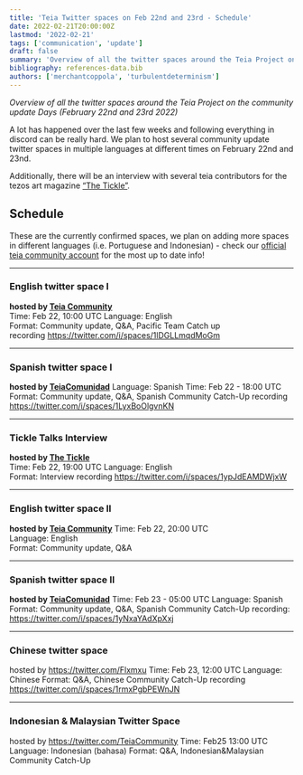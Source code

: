```yaml
---
title: 'Teia Twitter spaces on Feb 22nd and 23rd - Schedule'
date: 2022-02-21T20:00:00Z
lastmod: '2022-02-21'
tags: ['communication', 'update']
draft: false
summary: 'Overview of all the twitter spaces around the Teia Project on the community update Days (February 22nd and 23rd 2022)'
bibliography: references-data.bib
authors: ['merchantcoppola', 'turbulentdeterminism']
---
```

_Overview of all the twitter spaces around the Teia Project on the community update Days (February 22nd and 23rd 2022)_


A lot has happened over the last few weeks and following everything in discord can be really hard. We plan to host several community update twitter spaces in multiple languages at different times on February 22nd and 23nd.    

Additionally, there will be an interview with several teia contributors for the tezos art magazine [“The Tickle”](https://twitter.com/InWarhol).  

## Schedule
These are the currently confirmed spaces, we plan on adding more spaces in different languages (i.e. Portuguese and Indonesian) - check our [official teia community account](https://twitter.com/TeiaCommunity) for the most up to date info!  
***  
### English twitter space I 
**hosted by [Teia Community](https://twitter.com/TeiaCommunity)**  
Time: Feb 22, 10:00 UTC
Language: English    
Format: Community update, Q&A, Pacific Team Catch up  
recording https://twitter.com/i/spaces/1lDGLLmqdMoGm
***
### Spanish twitter space I 
**hosted by [TeiaComunidad](https://twitter.com/TeiaComunidad)**
Language: Spanish
Time: Feb 22 - 18:00 UTC
Format: Community update, Q&A, Spanish Community Catch-Up
recording https://twitter.com/i/spaces/1LyxBoOlgvnKN
***
### Tickle Talks Interview 
**hosted by [The Tickle](https://twitter.com/InWarhol)**  
Time: Feb 22, 19:00 UTC
Language: English  
Format: Interview
recording https://twitter.com/i/spaces/1ypJdEAMDWjxW 
***
### English twitter space II
**hosted by [Teia Community](https://twitter.com/TeiaCommunity)** 
Time: Feb 22, 20:00 UTC  
Language: English  
Format: Community update, Q&A  
***
### Spanish twitter space II 
**hosted by [TeiaComunidad](https://twitter.com/TeiaComunidad)**
Time: Feb 23 - 05:00 UTC
Language: Spanish
Format: Community update, Q&A, Spanish Community Catch-Up
recording: https://twitter.com/i/spaces/1yNxaYAdXpXxj
***
### Chinese twitter space 
hosted by https://twitter.com/Flxmxu
Time: Feb 23, 12:00 UTC 
Language: Chinese
Format: Q&A, Chinese Community Catch-Up
recording  https://twitter.com/i/spaces/1rmxPgbPEWnJN
***
### Indonesian & Malaysian Twitter Space
hosted by https://twitter.com/TeiaCommunity
Time: Feb25 13:00 UTC
Language: Indonesian (bahasa)
Format: Q&A, Indonesian&Malaysian Community Catch-Up

